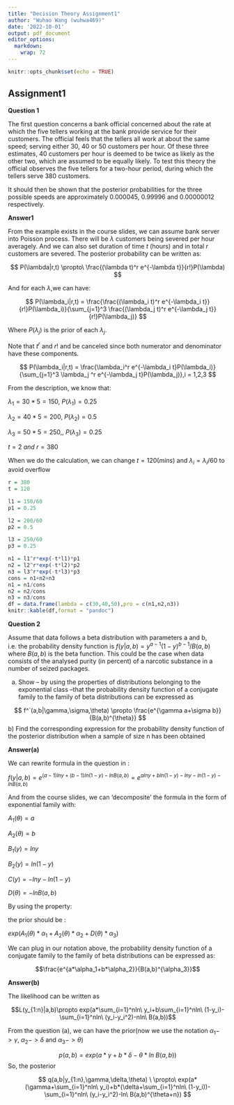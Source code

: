 ```yaml
---
title: "Decision Theory Assignment1"
author: "Wuhao Wang (wuhwa469)"
date: '2022-10-01'
output: pdf_document
editor_options: 
  markdown: 
    wrap: 72
---
```


```r

knitr::opts_chunk$set(echo = TRUE)
```

## Assignment1

**Question 1**

The first question concerns a bank official concerned about the rate at
which the five tellers working at the bank provide service for their
customers. The official feels that the tellers all work at about the
same speed; serving either 30, 40 or 50 customers per hour. Of these
three estimates, 40 customers per hour is deemed to be twice as likely
as the other two, which are assumed to be equally likely. To test this
theory the official observes the five tellers for a two-hour period,
during which the tellers serve 380 customers.

It should then be shown that the posterior probabilities for the three
possible speeds are approximately 0.000045, 0.99996 and 0.00000012
respectively.

**Answer1**

From the example exists in the course slides, we can assume bank server
into Poisson process. There will be $\lambda$ customers being severed
per hour averagely. And we can also set duration of time $t$ (hours) and
in total $r$ customers are severed. The posterior probability can be
written as:

$$
P(\lambda|r,t) \propto\ \frac{(\lambda t)^r e^{-\lambda t}}{r!}P(\lambda)
$$

And for each $\lambda$,we can have:

$$
P(\lambda_i|r,t) = \frac{\frac{(\lambda_i t)^r e^{-\lambda_i t}}{r!}P(\lambda_i)}{\sum_{j=1}^3 \frac{(\lambda_j t)^r e^{-\lambda_j t}}{r!}P(\lambda_j)}
$$

Where $P(\lambda_j)$ is the prior of each $\lambda_j$.

Note that $t^r$ and $r!$ and be canceled since both numerator and
denominator have these components.

$$
P(\lambda_i|r,t) = \frac{\lambda_i^r e^{-\lambda_i t}P(\lambda_i)}{\sum_{j=1}^3 \lambda_j ^r e^{-\lambda_j t}P(\lambda_j)},i = 1,2,3
$$

From the description, we know that:

$\lambda_1 = 30*5=150,\ P(\lambda_1)=0.25$

$\lambda_2 = 40*5=200,\ P(\lambda_2)=0.5$

$\lambda_3 = 50*5=250,,\ P(\lambda_3)=0.25$

$t=2\ and\  r=380$

When we do the calculation, we can change $t =120(mins)$ and
$\lambda_i=\lambda_i/60$ to avoid overflow

```r
r = 380
t = 120

l1 = 150/60
p1 = 0.25

l2 = 200/60
p2 = 0.5

l3 = 250/60
p3 = 0.25

n1 = l1^r*exp(-t*l1)*p1
n2 = l2^r*exp(-t*l2)*p2
n3 = l3^r*exp(-t*l3)*p3
cons = n1+n2+n3
n1 = n1/cons
n2 = n2/cons
n3 = n3/cons
df = data.frame(lambda = c(30,40,50),pro = c(n1,n2,n3))
knitr::kable(df,format = "pandoc")
```

**Question 2**

Assume that data follows a beta distribution with parameters a and b,
i.e. the probability density function is
$f(y|a,b)=y^{a-1}(1-y)^{b-1}/B(a,b)$ where $B(a,b)$ is the beta
function. This could be the case when data consists of the analysed
purity (in percent) of a narcotic substance in a number of seized
packages.

a) Show -- by using the properties of distributions belonging to the
exponential class --that the probability density function of a conjugate
family to the family of beta distributions can be expressed as

$$
f^`(a,b|\gamma,\sigma,\theta) \propto \frac{e^{\gamma a+\sigma b}}{B(a,b)^{\theta}}
$$
b) Find the corresponding expression for the probability density
function of the posterior distribution when a sample of size n has been
obtained

**Answer(a)**

We can rewrite formula in the question in :

$f(y|a,b)=e^{(a-1)lny+(b-1)ln(1-y)-lnB(a,b)}=e^{alny+bln(1-y)-lny-ln(1-y)-lnB(a,b)}$

And from the course slides, we can 'decomposite' the formula in the form
of exponential family with:

$A_1(\theta)=a$

$A_2(\theta)=b$

$B_1(y)=lny$

$B_2(y)=ln(1-y)$

$C(y)=-lny-ln(1-y)$

$D(\theta)=-lnB(a,b)$

By using the property:

the prior should be :

$exp(A_1(\theta)*\alpha_1+A_2(\theta)*\alpha_2+D(\theta)*\alpha_3)$

We can plug in our notation above, the probability density function of a
conjugate family to the family of beta distributions can be expressed
as:

$$\frac{e^{a*\alpha_1+b*\alpha_2}}{B(a,b)^{\alpha_3}}$$

**Answer(b)**

The likelihood can be written as

$$L(y_{1:n}|a,b)\propto exp(a*\sum_{i=1}^nln\ y_i+b\sum_{i=1}^nln\ (1-y_i)-\sum_{i=1}^nln\ (y_i-y_i^2)-nln\ B(a,b))$$

From the question (a), we can have the prior(now we use the notation
$\alpha_1 -> \gamma$, $\alpha_2->\delta$ and $\alpha_3->\theta$)

$$p(a,b) = exp(a*\gamma+b*\delta-\theta*ln\ B(a,b))$$So, the posterior

$$
q(a,b|y_{1:n},\gamma,\delta,\theta) \ \propto\ exp(a*(\gamma+\sum_{i=1}^nln\ y_i)+b*(\delta+\sum_{i=1}^nln\ (1-y_i))-\sum_{i=1}^nln\ (y_i-y_i^2)-ln\ B(a,b)^{\theta+n})
$$
